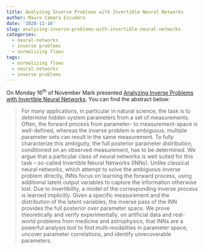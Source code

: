 ```yaml
---
title: Analyzing Inverse Problems with Invertible Neural Networks
author: Mauro Camara Escudero
date: '2020-11-16'
slug: analyzing-inverse-problems-with-invertible-neural-networks
categories:
  - neural-networks
  - inverse problems
  - normalizing flows
tags:
  - normalizing flows
  - neural-networks
  - inverse problems
---
```


On Monday $16^{\text{th}}$ of November Mark presented [Analyzing Inverse Problems with
Invertible Neural Networks](https://arxiv.org/pdf/1808.04730.pdf). You can find the abstract below:

> For many applications, in particular in natural science, the task is to
determine hidden system parameters from a set of measurements. Often,
the forward process from parameter- to measurement-space is well-defined,
whereas the inverse problem is ambiguous: multiple parameter sets can
result in the same measurement. To fully characterize this ambiguity, the full
posterior parameter distribution, conditioned on an observed measurement,
has to be determined. We argue that a particular class of neural networks
is well suited for this task – so-called Invertible Neural Networks (INNs).
Unlike classical neural networks, which attempt to solve the ambiguous
inverse problem directly, INNs focus on learning the forward process, using
additional latent output variables to capture the information otherwise
lost. Due to invertibility, a model of the corresponding inverse process is
learned implicitly. Given a specific measurement and the distribution of
the latent variables, the inverse pass of the INN provides the full posterior
over parameter space. We prove theoretically and verify experimentally, on
artificial data and real-world problems from medicine and astrophysics, that
INNs are a powerful analysis tool to find multi-modalities in parameter space,
uncover parameter correlations, and identify unrecoverable parameters.